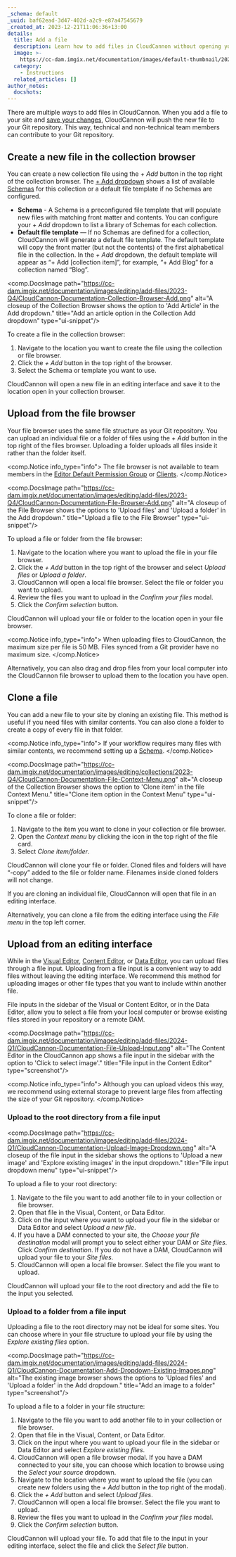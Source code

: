 ```yaml
---
_schema: default
_uuid: baf62ead-3d47-402d-a2c9-e87a47545679
_created_at: 2023-12-21T11:06:36+13:00
details:
  title: Add a file
  description: Learn how to add files in CloudCannon without opening your Git repository.
  image: >-
    https://cc-dam.imgix.net/documentation/images/default-thumbnail/2023-Q4/CloudCannon-Documentation-Thumbnail.png
  category:
    - Instructions
  related_articles: []
author_notes:
  docshots:
---
```

There are multiple ways to add files in CloudCannon. When you add a file to your site and [save your changes](/documentation/articles/save-your-changes/), CloudCannon will push the new file to your Git repository. This way, technical and non-technical team members can contribute to your Git repository.

## Create a new file in the collection browser

You can create a new collection file using the *\+ Add* button in the top right of the collection browser. The [\+ Add dropdown](/documentation/articles/configure-the-add-button-in-collections/) shows a list of available [Schemas](/documentation/articles/what-is-a-schema/) for this collection or a default file template if no Schemas are configured.

* **Schema** - A Schema is a preconfigured file template that will populate new files with matching front matter and contents. You can configure your *\+ Add* dropdown to list a library of Schemas for each collection.
* **Default file template** — If no Schemas are defined for a collection, CloudCannon will generate a default file template. The default template will copy the front matter (but not the contents) of the first alphabetical file in the collection. In the *\+ Add* dropdown, the default template will appear as “+ Add \[collection item\]”, for example, “+ Add Blog” for a collection named “Blog”.

<comp.DocsImage path="https://cc-dam.imgix.net/documentation/images/editing/add-files/2023-Q4/CloudCannon-Documentation-Collection-Browser-Add.png" alt="A closeup of the Collection Browser shows the option to 'Add Article' in the Add dropdown." title="Add an article option in the Collection Add dropdown" type="ui-snippet"/>

To create a file in the collection browser:

1. Navigate to the location you want to create the file using the collection or file browser.
2. Click the *\+ Add* button in the top right of the browser.
3. Select the Schema or template you want to use.

CloudCannon will open a new file in an editing interface and save it to the location open in your collection browser.

## Upload from the file browser

Your file browser uses the same file structure as your Git repository. You can upload an individual file or a folder of files using the *\+ Add* button in the top right of the files browser. Uploading a folder uploads all files inside it rather than the folder itself.

<comp.Notice info_type="info">
  The file browser is not available to team members in the [Editor Default Permission Group](/documentation/articles/what-are-default-permission-groups/#editors) or [Clients](/documentation/articles/what-is-client-sharing/).
</comp.Notice>

<comp.DocsImage path="https://cc-dam.imgix.net/documentation/images/editing/add-files/2023-Q4/CloudCannon-Documentation-File-Browser-Add.png" alt="A closeup of the File Browser shows the options to 'Upload files' and 'Upload a folder' in the Add dropdown." title="Upload a file to the File Browser" type="ui-snippet"/>

To upload a file or folder from the file browser:

1. Navigate to the location where you want to upload the file in your file browser.
2. Click the *\+ Add* button in the top right of the browser and select *Upload files* or *Upload a folder*.
3. CloudCannon will open a local file browser. Select the file or folder you want to upload.
4. Review the files you want to upload in the *Confirm your files* modal.
5. Click the *Confirm selection* button.

CloudCannon will upload your file or folder to the location open in your file browser.

<comp.Notice info_type="info">
  When uploading files to CloudCannon, the maximum size per file is 50 MB. Files synced from a Git provider have no maximum size.
</comp.Notice>

Alternatively, you can also drag and drop files from your local computer into the CloudCannon file browser to upload them to the location you have open.

## Clone a file

You can add a new file to your site by cloning an existing file. This method is useful if you need files with similar contents. You can also clone a folder to create a copy of every file in that folder.

<comp.Notice info_type="info">
  If your workflow requires many files with similar contents, we recommend setting up a [Schema](/documentation/articles/what-is-a-schema/).
</comp.Notice>

<comp.DocsImage path="https://cc-dam.imgix.net/documentation/images/editing/collections/2023-Q4/CloudCannon-Documentation-File-Context-Menu.png" alt="A closeup of the Collection Browser shows the option to 'Clone item' in the file Context Menu." title="Clone item option in the Context Menu" type="ui-snippet"/>

To clone a file or folder:

1. Navigate to the item you want to clone in your collection or file browser.
2. Open the *Context menu* by clicking the icon in the top right of the file card.
3. Select *Clone item/folder*.

CloudCannon will clone your file or folder. Cloned files and folders will have “-copy” added to the file or folder name. Filenames inside cloned folders will not change.

If you are cloning an individual file, CloudCannon will open that file in an editing interface.

Alternatively, you can clone a file from the editing interface using the *File menu* in the top left corner.

## Upload from an editing interface

While in the [Visual Editor](/documentation/articles/the-visual-editor/), [Content Editor](/documentation/articles/the-content-editor/), or [Data Editor](/documentation/articles/the-data-editor/), you can upload files through a file input. Uploading from a file input is a convenient way to add files without leaving the editing interface. We recommend this method for uploading images or other file types that you want to include within another file.

File inputs in the sidebar of the Visual or Content Editor, or in the Data Editor, allow you to select a file from your local computer or browse existing files stored in your repository or a remote DAM.

<comp.DocsImage path="https://cc-dam.imgix.net/documentation/images/editing/add-files/2024-Q1/CloudCannon-Documentation-File-Upload-Input.png" alt="The Content Editor in the CloudCannon app shows a file input in the sidebar with the option to 'Click to select image'." title="File input in the Content Editor" type="screenshot"/>

<comp.Notice info_type="info">
  Although you can upload videos this way, we recommend using external storage to prevent large files from affecting the size of your Git repository.
</comp.Notice>

### Upload to the root directory from a file input

<comp.DocsImage path="https://cc-dam.imgix.net/documentation/images/editing/add-files/2024-Q1/CloudCannon-Documentation-Upload-Image-Dropdown.png" alt="A closeup of the file input in the sidebar shows the options to 'Upload a new image' and 'Explore existing images' in the input dropdown." title="File input dropdown menu" type="ui-snippet"/>

To upload a file to your root directory:

1. Navigate to the file you want to add another file to in your collection or file browser.
2. Open that file in the Visual, Content, or Data Editor.
3. Click on the input where you want to upload your file in the sidebar or Data Editor and select *Upload a new file*.
4. If you have a DAM connected to your site, the *Choose your file destination* modal will prompt you to select either your DAM or *Site files*. Click *Confirm destination*. If you do not have a DAM, CloudCannon will upload your file to your *Site files*.
5. CloudCannon will open a local file browser. Select the file you want to upload.

CloudCannon will upload your file to the root directory and add the file to the input you selected.

### Upload to a folder from a file input

Uploading a file to the root directory may not be ideal for some sites. You can choose where in your file structure to upload your file by using the *Explore existing files* option.

<comp.DocsImage path="https://cc-dam.imgix.net/documentation/images/editing/add-files/2024-Q1/CloudCannon-Documentation-Add-Dropdown-Existing-Images.png" alt="The existing image browser shows the options to 'Upload files' and 'Upload a folder' in the Add dropdown." title="Add an image to a folder" type="screenshot"/>

To upload a file to a folder in your file structure:

1. Navigate to the file you want to add another file to in your collection or file browser.
2. Open that file in the Visual, Content, or Data Editor.
3. Click on the input where you want to upload your file in the sidebar or Data Editor and select *Explore existing files*.
4. CloudCannon will open a file browser modal. If you have a DAM connected to your site, you can choose which location to browse using the *Select your source* dropdown.
5. Navigate to the location where you want to upload the file (you can create new folders using the *\+ Add* button in the top right of the modal).
6. Click the *\+ Add* button and select *Upload files*.
7. CloudCannon will open a local file browser. Select the file you want to upload.
8. Review the files you want to upload in the *Confirm your files* modal.
9. Click the *Confirm selection* button.

CloudCannon will upload your file. To add that file to the input in your editing interface, select the file and click the *Select file* button.